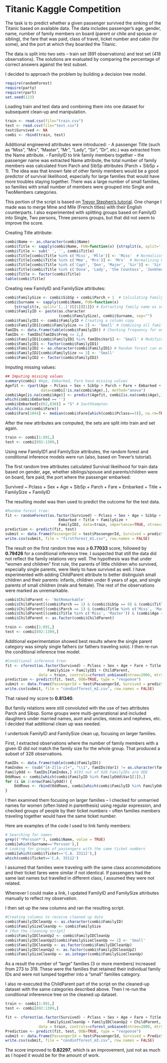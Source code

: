 Titanic Kaggle Competition
========================================================

The task is to predict whether a given passenger survived the sinking of the Titanic based on available data. The data includes passenger's age, gender, name, number of family members on board (parent or chile and spouse or sibling), the fare that was paid, class of travel, ticket number and cabin (for some), and the port at which they boarded the Titanic.

The data is split into two sets -- train set (891 observations) and test set (418 observations). The solutions are evaluated by comparing the percentage of correct answers against the test subset.

I decided to approach the problem by building a decision tree model.

```r
require(randomForest)
require(party)
require(rpart)
set.seed(123) 
```

Loading train and test data and combining them into one dataset for subsequent clean-up and manipulation.

```r
train <- read.csv(file="train.csv")
test <- read.csv(file="test.csv")
test$Survived <- NA
combi <- rbind(train, test)
```

Additional engineered attributes were introduced:
- A passenger Title (such as "Miss", "Mrs", "Master", "Mr", "Lady", "Sir", "Dr", etc.) was extracted from the Name attribute.
- FamilyID to link family members together -- the passenger name was extracted Name attribute, the total number of family members was calculated from Parch and SibSp attributes (Parch + SibSp + 1). The idea was that known fate of other family members would be a good predictor of survival likelihood, especially for large families that would have more troubles staying together. There was a large number of small families, so families with small number of members were grouped into Single and TwoMembers categories.

This portion of the script is based on <a href="trevorstephens.com/post/72916401642/titanic-getting-started-with-r">Trevor Stephen's tutorial</a>. One change I made was to merge Mme and Mlle (French titles) with their English counterparts. I also experimented with splitting groups based on FamilyID into Single, Two persons, Three persons groups, but that did not seem to improve the score. 

Creating Title attribute:
```r
combi$Name <- as.character(combi$Name)
combi$Title <- sapply(combi$Name, FUN=function(x) {strsplit(x, split='[,.]')[[1]][2]})
combi$Title <- sub(' ', '', combi$Title)
combi$Title[combi$Title %in% c('Miss', 'Mlle')] <- 'Miss'  # Normalizing French titles - Madmoiselle
combi$Title[combi$Title %in% c('Mme', 'Mrs')] <- 'Mrs'  # Normalizing French titles - Madame
combi$Title[combi$Title %in% c('Capt', 'Don', 'Major', 'Sir')] <- 'Sir' # Combining gentlemen
combi$Title[combi$Title %in% c('Dona', 'Lady', 'the Countess', 'Jonkheer')] <- 'Lady' # Combining ladies
combi$Title <- factor(combi$Title)
table(combi$Title)
```

Creating new FamilyID and FamilySize attributes:
```r
combi$FamilySize <- combi$SibSp + combi$Parch + 1  # Calculating Family size 
combi$Surname <- sapply(combi$Name, FUN=function(x) 
    {strsplit(x, split='[,.]')[[1]][1]}) # Extracting family name as surname
combi$FamilyID <- paste(as.character
                        (combi$FamilySize), combi$Surname, sep="")
combi$FamilyID1 <- combi$FamilyID # Creating a column copy 
combi$FamilyID1[combi$FamilySize <= 2] <- 'Small' # Combining all families with less than 2 members into one group: 'Small'
famIDs <- data.frame(table(combi$FamilyID)) # Checking frequency for outliers
famIDs <- famIDs[famIDs$Freq <= 2,] 
combi$FamilyID1[combi$FamilyID1 %in% famIDs$Var1] <- 'Small' # Modifying outliers
combi$FamilyID1 <- factor(combi$FamilyID1)
combi$FamilyID2 <- as.character(combi$FamilyID1) # Random forest can only handle up to 53 factors
combi$FamilyID2[combi$FamilySize <= 3] <- 'Small'
combi$FamilyID2 <- factor(combi$FamilyID2)
```

Imputing missing values:

```r
## Imputing missing values
summary(combi) #Age, Embarked, Fare have missing values
Agefit <- rpart(Age ~ Pclass + Sex + SibSp + Parch + Fare + Embarked + Title + FamilySize,
                data=combi[!is.na(combi$Age),], method="anova")
combi$Age[is.na(combi$Age)] <- predict(Agefit, combi[is.na(combi$Age),])
which(combi$Embarked == '') 
combi$Embarked[c(62,830)] = "S" # Southhampton
which(is.na(combi$Fare))
combi$Fare[1044] <- median(combi$Fare[which(combi$Pclass==3)], na.rm=TRUE)
```

After the new attributes are computed, the sets are split into train and set again.

```r
train <- combi[1:891,]
test <- combi[892:1309,]
```

Using new FamilyID1 and FamilySize attributes, the random forest and conditional inference models were run (also, based on Trever's tutorial).

The first random tree attributes calculated Survival likelihood for train data based on gender, age, whether siblings/spouse and parents/children were on board, fare paid, the port where the passenger embarked:

   Survived ~ Pclass + Sex + Age + SibSp + Parch + Fare + Embarked + Title + FamilySize + FamilyID

The resulting model was then used to predict the outcome for the test data.

```r
#Random forest tree:
fit <- randomForest(as.factor(Survived) ~ Pclass + Sex + Age + SibSp + Parch + Fare + 
                        Embarked + Title + FamilySize +
                        FamilyID2, data=train, importance=TRUE, ntree=2000)
prediction <- predict(fit, test)
submit <- data.frame(PassengerId = test$PassengerId, Survived = prediction)
write.csv(submit, file = "firstforest_m1.csv", row.names = FALSE)
```

The result on the first random tree was a **0.77033** score, followed by **0.79426** for a conditional inference tree. 
I suspected that still the data did not reflect the family relations very well. The hypothesis was that under "women and children" first rule, the parents of little children who survived, especially single parents, were likely to have survived as well.
I have experimented with adding ChildParent attribute to better distinguish small children and their parents: infants, children under 6 years of age, and single parents of small children (male and female). The rest of the observations were marked as unremarkable. 

```r
combi$ChildParent <- 'NotRemarkable'
combi$ChildParent[(combi$Parch == 1) & (combi$SibSp == 0) & (combi$Title %in% c('Mr','Col', 'Dr', 'Rev','Sir'))] <- 'SingleParentMale'
combi$ChildParent[(combi$Parch == 1) & (combi$Title %in% c('Miss', 'Master')) & (combi$Age < 6)] <- 'OnlyChildUnder6'
combi$ChildParent[(combi$Title %in% c('Miss', 'Master')) & (combi$Age <= 1)] <- 'Infant'
combi$ChildParent <- as.factor(combi$ChildParent)
```


```r
train <- combi[1:891,]
test <- combi[892:1309,]
```

Additional experimentation showed best results where the single parent category was simply single fathers (or fathers traveling solo). I then re-run the conditional inference tree model.

```r
#Conditional inference tree:
fit <- cforest(as.factor(Survived) ~ Pclass + Sex + Age + Fare + Title + 
                   FamilySize + FamilyID1 + ChildParent,
               data = train, controls=cforest_unbiased(ntree=2000, mtry=3))
prediction <- predict(fit, test, OOB=TRUE, type = "response")
submit <- data.frame(PassengerId = test$PassengerId, Survived = prediction)
write.csv(submit, file = "condinfforest_m2.csv", row.names = FALSE)
```

That raised my score to **0.81340**.

But family relations were still convoluted with the use of two attributes Parch and Sibsp. Some groups were multi-generational and included daughters under married names, aunt and uncles, nieces and nephews, etc. I decided that additional clean up was needed.

I undertook FamilyID and FamilySize clean up, focusing on larger families.

First, I extracted observations where the number of family members with a given ID did not match the family size for the whole group. That produced a subset of 328 observations.

```r
FamIDs <- data.frame(table(combi$FamilyID))
FamIndex <- (sub("[A-Z][a-z]+", "\\1", famIDs$Var1) != as.character(famIDs$Freq))
FamilyOdd <- famIDs[FamIndex,] #193 out of 928 FamilyIDs are ODD
OddRows <- combi[which(combi$FamilyID %in% FamilyOdd$Var1[1]),]
for (i in 2:nrow(FamilyOdd)) {
    OddRows <- rbind(OddRows, combi[which(combi$FamilyID %in% FamilyOdd$Var1[i]),])
}
```

I then examined them focusing on larger families -- I checked for unmarried names for women (often listed in parenthesis) using regular expression, and checked groups of people by their ticket numbers -- often families members traveling together would have the same ticket number. 

Here are examples of the code I used to link family members:

```r
# Searching for names 
grep(('*Persson*'), combi$Name, value = TRUE)
combi[which(Surname=='Persson'),]
# Looking for groups of passengers with the same ticket numbers
combi[which(combi$Ticket=='C.A. 33112'),]
which(combi$Ticket=='C.A. 33112')
```

I assumed that families were traveling with the same class accommodations and their ticket fares were similar if not identical. If passengers had the same last names but travelled in different class, I assumed they were not related.

Whenever I could make a link, I updated FamilyID and FamilySize attributes manually to reflect my observation.

I then set up the new columns and ran the resulting script.

```r
#Creating columns to receive cleaned up data 
combi$FamilyIDCleanUp <- as.character(combi$FamilyID)
combi$FamilySizeCleanUp <- combi$FamilySize
# [Run the cleaning script]
combi$FamilyIDCleanUp2 <- combi$FamilyIDCleanUp
combi$FamilyIDCleanUp2[combi$FamilySizeCleanUp <= 2] <- 'Small'
combi$FamilyIDCleanUp <- as.factor(combi$FamilyIDCleanUp)
combi$FamilyIDCleanUp2 <- as.factor(combi$FamilyIDCleanUp2)
combi$FamilySizeCleanUp <- as.integer(combi$FamilySizeCleanUp)
```

As a result the number of "large" families (3 or more members) increased from 273 to 319. These were the families that retained their individual family IDs and were not lumped together into a "small" families category.

I also re-executed the ChildParent part of the script on the cleaned-up dataset with the same categories described above. Then I re-run the conditional infererence tree on the cleaned up dataset.

```r
train <- combi[1:891,]
test <- combi[892:1309,]
```

```r
fit <- cforest(as.factor(Survived) ~ Pclass + Sex + Age + Fare + Title + 
                   FamilySizeCleanUp + FamilyIDCleanUp2 + ChildParent,
               data = train, controls=cforest_unbiased(ntree=2000, mtry=3))
Prediction <- predict(fit, test, OOB=TRUE, type = "response")
submit <- data.frame(PassengerId = test$PassengerId, Survived = Prediction)
write.csv(submit, file = "condinfforest_m3.csv", row.names = FALSE)
```

The score improved to **0.82297**, which is an improvement, just not as much as I hoped it would be for the amount of work. 
